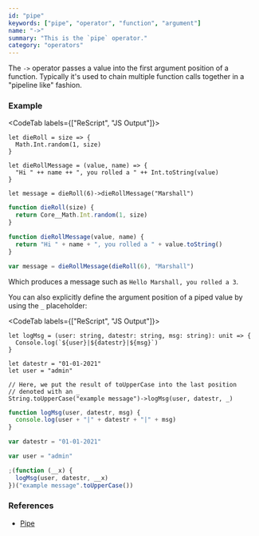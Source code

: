 ```yaml
---
id: "pipe"
keywords: ["pipe", "operator", "function", "argument"]
name: "->"
summary: "This is the `pipe` operator."
category: "operators"
---
```


The `->` operator passes a value into the first argument position of a function. Typically it's used to chain multiple function calls together in a "pipeline like" fashion.

### Example

<CodeTab labels={["ReScript", "JS Output"]}>

```res
let dieRoll = size => {
  Math.Int.random(1, size)
}

let dieRollMessage = (value, name) => {
  "Hi " ++ name ++ ", you rolled a " ++ Int.toString(value)
}

let message = dieRoll(6)->dieRollMessage("Marshall")
```

```js
function dieRoll(size) {
  return Core__Math.Int.random(1, size)
}

function dieRollMessage(value, name) {
  return "Hi " + name + ", you rolled a " + value.toString()
}

var message = dieRollMessage(dieRoll(6), "Marshall")
```

</CodeTab>

Which produces a message such as `Hello Marshall, you rolled a 3`.

You can also explicitly define the argument position of a piped value by using the `_` placeholder:

<CodeTab labels={["ReScript", "JS Output"]}>

```res example
let logMsg = (user: string, datestr: string, msg: string): unit => {
  Console.log(`${user}|${datestr}|${msg}`)
}

let datestr = "01-01-2021"
let user = "admin"

// Here, we put the result of toUpperCase into the last position
// denoted with an _
String.toUpperCase("example message")->logMsg(user, datestr, _)
```

```js
function logMsg(user, datestr, msg) {
  console.log(user + "|" + datestr + "|" + msg)
}

var datestr = "01-01-2021"

var user = "admin"

;(function (__x) {
  logMsg(user, datestr, __x)
})("example message".toUpperCase())
```

</CodeTab>

### References

- [Pipe](/docs/manual/latest/pipe)
